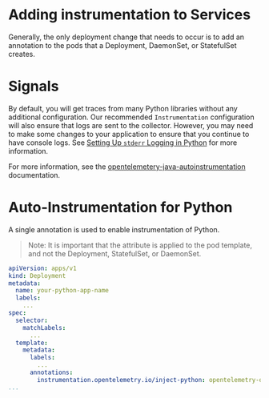 # Adding instrumentation to Services

Generally, the only deployment change that needs to occur is to add an annotation to the pods that a Deployment, DaemonSet, or StatefulSet creates.

# Signals

By default, you will get traces from many Python libraries without
any additional configuration.  Our recommended `Instrumentation` configuration
will also ensure that logs are sent to the collector.  However, you may
need to make some changes to your application to ensure that you continue
to have console logs.  See [Setting Up `stderr` Logging in Python](../../semiautomatic/python#setting-up-stderr-logging-in-python) for more information.

For more information, see the [opentelemetery-java-autoinstrumentation](https://github.com/open-telemetry/opentelemetry-java-instrumentation) documentation.

# Auto-Instrumentation for Python

A single annotation is used to enable instrumentation of Python.

> Note: It is important that the attribute is applied to the pod template, and not the Deployment, StatefulSet, or DaemonSet.

```yaml
apiVersion: apps/v1
kind: Deployment
metadata:
  name: your-python-app-name
  labels:
    ...
spec:
  selector:
    matchLabels:
      ...
  template:
    metadata:
      labels:
        ...
      annotations:
        instrumentation.opentelemetry.io/inject-python: opentelemetry-operator/auto-instrumentation
...
```
